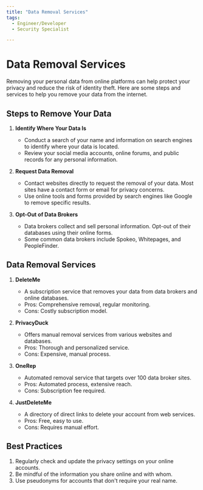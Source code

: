 ```yaml
---
title: "Data Removal Services"
tags:
  - Engineer/Developer
  - Security Specialist

---
```



<TagProvider>
<TagFilter />

# Data Removal Services

<TagList tags={frontmatter.tags} />
<AttributionList contributors={frontmatter.contributors} />

Removing your personal data from online platforms can help protect your privacy and reduce the risk of identity theft. Here are some steps and services to help you remove your data from the internet.

## Steps to Remove Your Data

1. **Identify Where Your Data Is**
   - Conduct a search of your name and information on search engines to identify where your data is located.
   - Review your social media accounts, online forums, and public records for any personal information.

2. **Request Data Removal**
   - Contact websites directly to request the removal of your data. Most sites have a contact form or email for privacy concerns.
   - Use online tools and forms provided by search engines like Google to remove specific results.

3. **Opt-Out of Data Brokers**
   - Data brokers collect and sell personal information. Opt-out of their databases using their online forms.
   - Some common data brokers include Spokeo, Whitepages, and PeopleFinder.

## Data Removal Services

1. **DeleteMe**
   - A subscription service that removes your data from data brokers and online databases.
   - Pros: Comprehensive removal, regular monitoring.
   - Cons: Costly subscription model.

2. **PrivacyDuck**
   - Offers manual removal services from various websites and databases.
   - Pros: Thorough and personalized service.
   - Cons: Expensive, manual process.

3. **OneRep**
   - Automated removal service that targets over 100 data broker sites.
   - Pros: Automated process, extensive reach.
   - Cons: Subscription fee required.

4. **JustDeleteMe**
   - A directory of direct links to delete your account from web services.
   - Pros: Free, easy to use.
   - Cons: Requires manual effort.

## Best Practices

1. Regularly check and update the privacy settings on your online accounts.
2. Be mindful of the information you share online and with whom.
3. Use pseudonyms for accounts that don't require your real name.

</TagProvider>